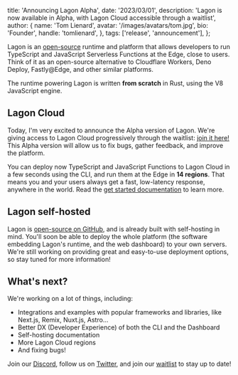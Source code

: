 
  title: 'Announcing Lagon Alpha',
  date: '2023/03/01',
  description: 'Lagon is now available in Alpha, with Lagon Cloud accessible through a waitlist',
  author: {
    name: 'Tom Lienard',
    avatar: '/images/avatars/tom.jpg',
    bio: 'Founder',
    handle: 'tomlienard',
  },
  tags: ['release', 'announcement'],
};

Lagon is an [open-source](https://github.com/lagonapp/lagon) runtime and platform that allows developers to run TypeScript and JavaScript Serverless Functions at the Edge, close to users. Think of it as an open-source alternative to Cloudflare Workers, Deno Deploy, Fastly@Edge, and other similar platforms.

The runtime powering Lagon is written **from scratch** in Rust, using the V8 JavaScript engine.

## Lagon Cloud

Today, I'm very excited to announce the Alpha version of Lagon. We're giving access to Lagon Cloud progressively through the waitlist: [join it here!](https://tally.so/r/n9q1Rp) This Alpha version will allow us to fix bugs, gather feedback, and improve the platform.

You can deploy now TypeScript and JavaScript Functions to Lagon Cloud in a few seconds using the CLI, and run them at the Edge in **14 regions**. That means you and your users always get a fast, low-latency response, anywhere in the world. Read the [get started documentation](https://docs.lagon.app/get-started) to learn more.

## Lagon self-hosted

Lagon is [open-source on GitHub](https://github.com/lagonapp/lagon), and is already built with self-hosting in mind. You'll soon be able to deploy the whole platform (the software embedding Lagon's runtime, and the web dashboard) to your own servers. We're still working on providing great and easy-to-use deployment options, so stay tuned for more information!

## What's next?

We're working on a lot of things, including:

- Integrations and examples with popular frameworks and libraries, like Next.js, Remix, Nuxt.js, Astro...
- Better DX (Developer Experience) of both the CLI and the Dashboard
- Self-hosting documentation
- More Lagon Cloud regions
- And fixing bugs!

Join our [Discord](https://discord.lagon.app), follow us on [Twitter](https://twitter.com/lagonapp), and join our [waitlist](https://tally.so/r/n9q1Rp) to stay up to date!

